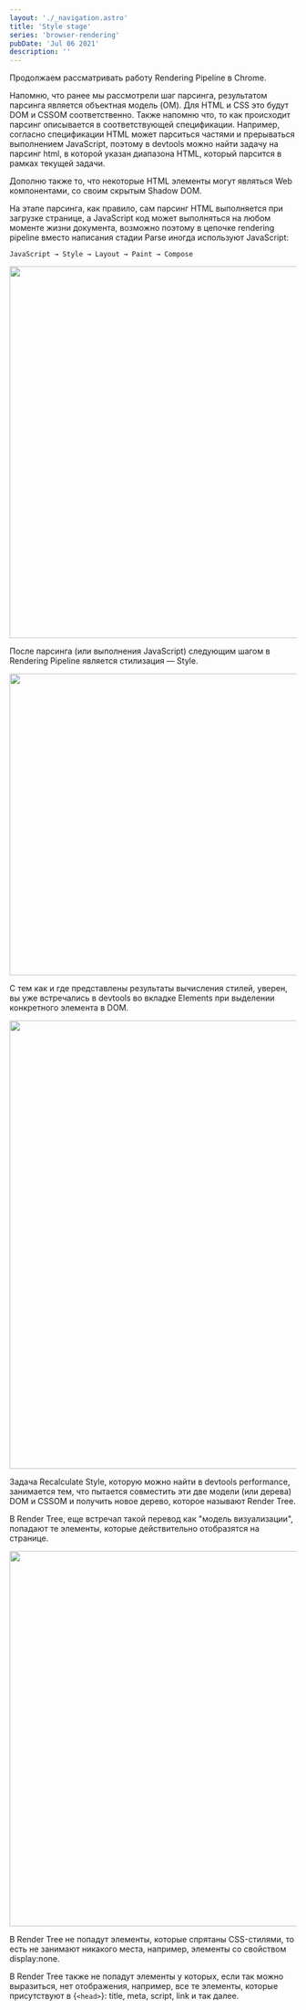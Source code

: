 ```yaml
---
layout: './_navigation.astro'
title: 'Style stage'
series: 'browser-rendering'
pubDate: 'Jul 06 2021'
description: ''
---
```



Продолжаем рассматривать работу Rendering Pipeline в Chrome.

Напомню, что ранее мы рассмотрели шаг парсинга, результатом парсинга является объектная модель (OM). Для HTML и CSS это будут DOM и CSSOM соответственно. Также напомню что, то как происходит парсинг описывается в соответствующей спецификации. Например, согласно спецификации HTML может парситься частями и прерываться выполнением JavaScript, поэтому в devtools можно найти задачу на парсинг html, в которой указан диапазона HTML, который парсится в рамках текущей задачи.

Дополню также то, что некоторые HTML элементы могут являться Web компонентами, со своим скрытым Shadow DOM.

На этапе парсинга, как правило, сам парсинг HTML выполняется при загрузке странице, а JavaScript код может выполняться на любом моменте жизни документа, возможно поэтому в цепочке rendering pipeline вместо написания стадии Parse иногда используют JavaScript:

```
JavaScript → Style → Layout → Paint → Compose
```

<Img
  src="/assets/posts/2021/browser-rendering-style/style-stage.jpg"
  width="976"
  height="652"
/>

После парсинга (или выполнения JavaScript) следующим шагом в Rendering Pipeline является стилизация — Style.

<Img
  src="/assets/posts/2021/browser-rendering-style/style-computed.jpg"
  width="1280"
  height="529"
/>

С тем как и где представлены результаты вычисления стилей, уверен, вы уже встречались в devtools во вкладке Elements при выделении конкретного элемента в DOM.

<Img
  src="/assets/posts/2021/browser-rendering-style/style-task.jpg"
  width="1280"
  height="786"
/>

Задача Recalculate Style, которую можно найти в devtools performance, занимается тем, что пытается совместить эти две модели (или дерева) DOM и CSSOM и получить новое дерево, которое называют Render Tree.

В Render Tree, еще встречал такой перевод как "модель визуализации", попадают те элементы, которые действительно отобразятся на странице.

<Img
  src="/assets/posts/2021/browser-rendering-style/style-render-tree.jpg"
  width="1280"
  height="658"
/>

В Render Tree не попадут элементы, которые спрятаны CSS-стилями, то есть не занимают никакого места, например, элементы со свойством display:none.

В Render Tree также не попадут элементы у которых, если так можно выразиться, нет отображения, например, все те элементы, которые присутствуют в {`<head>`}: title, meta, script, link и так далее.
